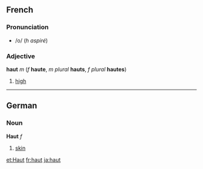 ==French==
===Pronunciation===
*/o/ (''h aspiré'')
===Adjective===
'''haut''' ''m'' (''f'' '''haute''', ''m plural'' '''hauts''', ''f plural'' '''hautes''')

#[[high]]

----

==German==
===Noun===
'''Haut''' ''f''

#[[skin]]

[[et:Haut]]
[[fr:haut]]
[[ja:haut]]